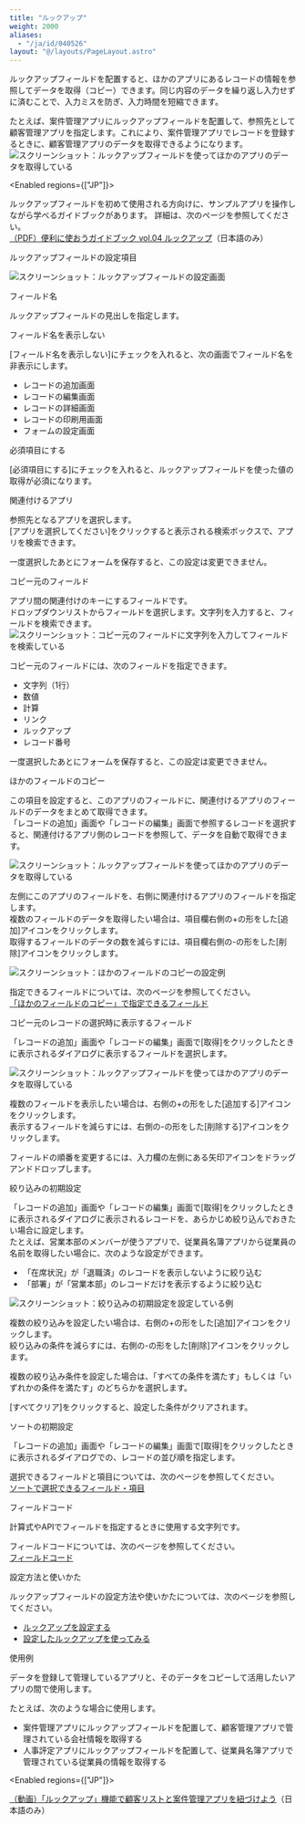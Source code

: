 ```yaml
---
title: "ルックアップ"
weight: 2000
aliases:
  - "/ja/id/040526"
layout: "@/layouts/PageLayout.astro"
---
```




ルックアップフィールドを配置すると、ほかのアプリにあるレコードの情報を参照してデータを取得（コピー）できます。同じ内容のデータを繰り返し入力せずに済むことで、入力ミスを防ぎ、入力時間を短縮できます。

たとえば、案件管理アプリにルックアップフィールドを配置して、参照先として顧客管理アプリを指定します。これにより、案件管理アプリでレコードを登録するときに、顧客管理アプリのデータを取得できるようになります。
<Img src="/k/kintone/img-ja/field_lookup_01.png" alt="スクリーンショット：ルックアップフィールドを使ってほかのアプリのデータを取得している" />  

<Enabled regions={["JP"]}>

<Hint>

ルックアップフィールドを初めて使用される方向けに、サンプルアプリを操作しながら学べるガイドブックがあります。
詳細は、次のページを参照してください。  
[（PDF）便利に使おうガイドブック vol.04 ルックアップ](https://kintone.cybozu.co.jp/material/pdf/kintone_guidebook_vol04.pdf)（日本語のみ）

</Hint>

</Enabled>

<Heading id="form_parts_field_lookup_40">ルックアップフィールドの設定項目</Heading>

<Img src="/k/kintone/img-ja/field_lookup_07.png" alt="スクリーンショット：ルックアップフィールドの設定画面" />

<Heading level={3} id="form_parts_field_lookup_4010">フィールド名</Heading>

ルックアップフィールドの見出しを指定します。

<Heading level={3} id="form_parts_field_lookup_4020">フィールド名を表示しない</Heading>

[フィールド名を表示しない]にチェックを入れると、次の画面でフィールド名を非表示にします。

* レコードの追加画面
* レコードの編集画面
* レコードの詳細画面
* レコードの印刷用画面
* フォームの設定画面

<Heading level={3} id="form_parts_field_lookup_4030">必須項目にする</Heading>

[必須項目にする]にチェックを入れると、ルックアップフィールドを使った値の取得が必須になります。

<Heading level={3} id="form_parts_field_lookup_4040">関連付けるアプリ</Heading>

参照先となるアプリを選択します。  
[アプリを選択してください]をクリックすると表示される検索ボックスで、アプリを検索できます。

一度選択したあとにフォームを保存すると、この設定は変更できません。

<Heading level={3} id="form_parts_field_lookup_4050">コピー元のフィールド</Heading>

アプリ間の関連付けのキーにするフィールドです。  
ドロップダウンリストからフィールドを選択します。文字列を入力すると、フィールドを検索できます。  
<Img src="/k/kintone/img-ja/field_lookup_04.png" alt="スクリーンショット：コピー元のフィールドに文字列を入力してフィールドを検索している" />

コピー元のフィールドには、次のフィールドを指定できます。

* 文字列（1行）
* 数値
* 計算
* リンク
* ルックアップ
* レコード番号

一度選択したあとにフォームを保存すると、この設定は変更できません。

<Heading level={3} id="form_parts_field_lookup_4060">ほかのフィールドのコピー</Heading>

この項目を設定すると、このアプリのフィールドに、関連付けるアプリのフィールドのデータをまとめて取得できます。  
「レコードの追加」画面や「レコードの編集」画面で参照するレコードを選択すると、関連付けるアプリ側のレコードを参照して、データを自動で取得できます。

<Img src="/k/kintone/img-ja/field_lookup_09.png" alt="スクリーンショット：ルックアップフィールドを使ってほかのアプリのデータを取得している" />

左側にこのアプリのフィールドを、右側に関連付けるアプリのフィールドを指定します。  
複数のフィールドのデータを取得したい場合は、項目欄右側の+の形をした[追加]アイコンをクリックします。  
取得するフィールドのデータの数を減らすには、項目欄右側の-の形をした[削除]アイコンをクリックします。

<Img src="/k/kintone/img-ja/field_lookup_08.png" alt="スクリーンショット：ほかのフィールドのコピーの設定例" />

指定できるフィールドについては、次のページを参照してください。  
[「ほかのフィールドのコピー」で指定できるフィールド](/k/ja/id/040546.html)

<Heading level={3} id="form_parts_group_selection_4070">コピー元のレコードの選択時に表示するフィールド</Heading>

「レコードの追加」画面や「レコードの編集」画面で[取得]をクリックしたときに表示されるダイアログに表示するフィールドを選択します。

<Img src="/k/kintone/img-ja/field_lookup_10.png" alt="スクリーンショット：ルックアップフィールドを使ってほかのアプリのデータを取得している" />

複数のフィールドを表示したい場合は、右側の+の形をした[追加する]アイコンをクリックします。  
表示するフィールドを減らすには、右側の-の形をした[削除する]アイコンをクリックします。

フィールドの順番を変更するには、入力欄の左側にある矢印アイコンをドラッグアンドドロップします。

<Heading level={3} id="form_parts_group_selection_4080">絞り込みの初期設定</Heading>

「レコードの追加」画面や「レコードの編集」画面で[取得]をクリックしたときに表示されるダイアログに表示されるレコードを、あらかじめ絞り込んでおきたい場合に設定します。  
たとえば、営業本部のメンバーが使うアプリで、従業員名簿アプリから従業員の名前を取得したい場合に、次のような設定ができます。

* 「在席状況」が「退職済」のレコードを表示しないように絞り込む
* 「部署」が「営業本部」のレコードだけを表示するように絞り込む

<Img src="/k/kintone/img-ja/field_lookup_11.png" alt="スクリーンショット：絞り込みの初期設定を設定している例" />

複数の絞り込みを設定したい場合は、右側の+の形をした[追加]アイコンをクリックします。  
絞り込みの条件を減らすには、右側の-の形をした[削除]アイコンをクリックします。

複数の絞り込み条件を設定した場合は、「すべての条件を満たす」もしくは「いずれかの条件を満たす」のどちらかを選択します。

[すべてクリア]をクリックすると、設定した条件がクリアされます。

<Heading level={3} id="form_parts_group_selection_4090">ソートの初期設定</Heading>

「レコードの追加」画面や「レコードの編集」画面で[取得]をクリックしたときに表示されるダイアログでの、レコードの並び順を指定します。

選択できるフィールドと項目については、次のページを参照してください。  
[ソートで選択できるフィールド・項目](/k/ja/id/040225.html)

<Heading level={3} id="form_parts_group_selection_4095">フィールドコード</Heading>

計算式やAPIでフィールドを指定するときに使用する文字列です。

<Note>

フィールドコードについては、次のページを参照してください。  
[フィールドコード](/k/ja/id/040504.html)

</Note>

<Heading id="form_parts_field_lookup_20">設定方法と使いかた</Heading>

ルックアップフィールドの設定方法や使いかたについては、次のページを参照してください。

* [ルックアップを設定する](/k/ja/id/040547.html)
* [設定したルックアップを使ってみる](/k/ja/id/040548.html)

<Heading id="form_parts_field_lookup_30">使用例</Heading>

データを登録して管理しているアプリと、そのデータをコピーして活用したいアプリの間で使用します。

たとえば、次のような場合に使用します。

* 案件管理アプリにルックアップフィールドを配置して、顧客管理アプリで管理されている会社情報を取得する
* 人事評定アプリにルックアップフィールドを配置して、従業員名簿アプリで管理されている従業員の情報を取得する

<Enabled regions={["JP"]}>
<Reference>

[（動画）「ルックアップ」機能で顧客リストと案件管理アプリを紐づけよう](https://www.youtube.com/watch?v=yt7DUYehO9Y&list=PL7Mp3Q45NKA8887BVn0Jke6asY3hao_FE&index=17&t=0s)（日本語のみ）
</Reference>

</Enabled>
